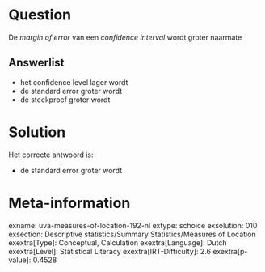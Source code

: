 Question
========

De *margin of error* van een *confidence interval* wordt groter naarmate


Answerlist
----------

* het confidence level lager wordt
* de standard error groter wordt
* de steekproef groter wordt

Solution
========

Het correcte antwoord is: 

* de standard error groter wordt

Meta-information
================
exname: uva-measures-of-location-192-nl
extype: schoice
exsolution: 010
exsection: Descriptive statistics/Summary Statistics/Measures of Location
exextra[Type]: Conceptual, Calculation
exextra[Language]: Dutch
exextra[Level]: Statistical Literacy
exextra[IRT-Difficulty]: 2.6
exextra[p-value]: 0.4528
